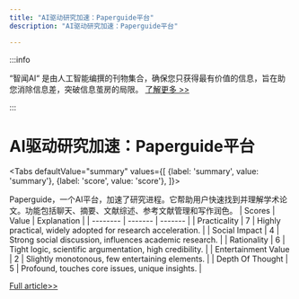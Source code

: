 ```yaml
---
title: "AI驱动研究加速：Paperguide平台"
description: "AI驱动研究加速：Paperguide平台"

---
```



:::info

“智闻AI“ 是由人工智能编撰的刊物集合，确保您只获得最有价值的信息，旨在助您消除信息差，突破信息茧房的局限。  [了解更多 >>](/)

:::

# AI驱动研究加速：Paperguide平台


<Tabs
	defaultValue="summary"
	values={[
	{label: 'summary', value: 'summary'},
	{label: 'score', value: 'score'},
]}>
<TabItem value="summary">


Paperguide，一个AI平台，加速了研究进程。它帮助用户快速找到并理解学术论文。功能包括聊天、摘要、文献综述、参考文献管理和写作润色。
</TabItem>
<TabItem value="score">
	| Scores     | Value   | Explanation |
	| -------- | ------- | ------- |
	| Practicality  | 7    | Highly practical, widely adopted for research acceleration.    |
	| Social Impact | 4     | Strong social discussion, influences academic research.    |
	| Rationality    | 6    | Tight logic, scientific argumentation, high credibility.    |
	| Entertainment Value    | 2    | Slightly monotonous, few entertaining elements.    |
	| Depth Of Thought    | 5    | Profound, touches core issues, unique insights.    |
</TabItem>
</Tabs>

[Full article>>](https://www.producthunt.com/posts/paperguide)
